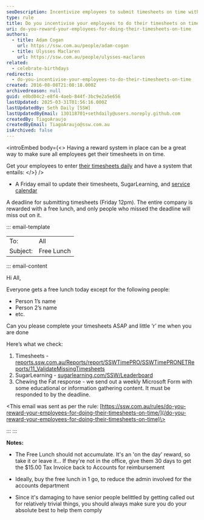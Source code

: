 ```yaml
---
seoDescription: Incentivize employees to submit timesheets on time with a reward system that includes a free lunch for the entire company.
type: rule
title: Do you incentivise your employees to do their timesheets on time?
uri: do-you-reward-your-employees-for-doing-their-timesheets-on-time
authors:
  - title: Adam Cogan
    url: https://ssw.com.au/people/adam-cogan
  - title: Ulysses Maclaren
    url: https://ssw.com.au/people/ulysses-maclaren
related:
  - celebrate-birthdays
redirects:
  - do-you-incentivise-your-employees-to-do-their-timesheets-on-time
created: 2016-08-08T21:08:18.000Z
archivedreason: null
guid: e0bd04c2-e8f4-4aeb-844f-3bc9e2a5e656
lastUpdated: 2025-03-31T01:56:16.000Z
lastUpdatedBy: Seth Daily [SSW]
lastUpdatedByEmail: 130118701+sethdaily@users.noreply.github.com
createdBy: TiagoAraujo
createdByEmail: TiagoAraujo@ssw.com.au
isArchived: false
---
```


<introEmbed
  body={<>
Having a reward system in place can be a great way to make sure all employees get their timesheets in on time.

Get your employees to enter [their timesheets daily](/do-you-know-when-to-enter-your-timesheets) and have a system that entails:
  </>}
/>
* A Friday email to update their timesheets, SugarLearning, and [service calendar](/scheduling-do-you-know-how-to-view-the-availability-of-each-developer-resource-scheduling)

A deadline for submitting timesheets (Friday 12pm). The entire company is rewarded with a free lunch, and only people who missed the deadline will miss out on it.

::: email-template

| | |
| -------- | --- |
| To: | All |
| Subject: | Free Lunch |
::: email-content

Hi All,

Everyone gets a free lunch today except for the following people:

* Person 1’s name
* Person 2’s name
* etc.

Can you please complete your timesheets ASAP and little ‘r’ me when you are done

Here’s what we check:

1. Timesheets - [reports.ssw.com.au/Reports/report/SSWTimePRO/SSWTimePRONETReports/11_ValidateMissingTimesheets](http://reports.ssw.com.au/Reports/report/SSWTimePRO/SSWTimePRONETReports/11_ValidateMissingTimesheets%22)
2. SugarLearning - [sugarlearning.com/SSW/Leaderboard](https://www.sugarlearning.com/SSW/Leaderboard)
3. Chewing the Fat response - we send out a weekly Microsoft Form with some educational or information gathering content. It must be responded to by the deadline.

\<This email was sent as per the rule: [https://ssw.com.au/rules/do-you-reward-your-employees-for-doing-their-timesheets-on-time/](/do-you-reward-your-employees-for-doing-their-timesheets-on-time)\>

:::
:::

**Notes:**

* The Free Lunch should not accumulate. It's an 'on the day' reward, so take it or leave it... If they're not in the office, give them 30 days to get the $15.00 Tax Invoice back to Accounts for reimbursement

* Ideally, buy the free lunch in 1 go, to reduce the admin involved for the accounts department

* Since it's damaging to have senior people belittled by getting called out for relatively trivial things, you should always make sure you do your absolute best to help them comply

